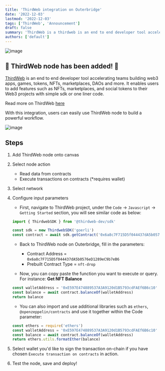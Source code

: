 ```yaml
---
title: 'ThirdWeb integration on Outerbridge'
date: '2022-12-03'
lastmod: '2022-12-03'
tags: ['ThirdWeb', 'Announcement']
draft: false
summary: 'ThirdWeb is a thirdweb is an end to end developer tool accelerating teams building web3 apps, games, tokens, NFTs..'
authors: ['default']
---
```


![image](https://outerbridgepage.s3.eu-west-1.amazonaws.com/ThirdWebXOuterbridge.png)

## 🎉 ThirdWeb node has been added! 🎉

[ThirdWeb](https://www.thirdweb.com/) is an end to end developer tool accelerating teams building web3 apps, games, tokens, NFTs, marketplaces, DAOs and more.
It enables users to add features such as NFTs, marketplaces, and social tokens to their Web3 projects with simple sdk or one liner code.

Read more on ThirdWeb [here](https://portal.thirdweb.com/)

With this integration, users can easily use ThirdWeb node to build a powerful workflow.

![image](https://outerbridgepage.s3.eu-west-1.amazonaws.com/ThirdWeb.gif)

## Steps

1. Add ThirdWeb node onto canvas
2. Select node action
   - Read data from contracts
   - Execute transactions on contracts (\*requires wallet)
3. Select network
4. Configure input parameters

   - First, navigate to ThirdWeb project, under the `Code` -> `Javascript` -> `Getting Started` section, you will see similar code as below:

   ```jsx
   import { ThirdwebSDK } from '@thirdweb-dev/sdk'

   const sdk = new ThirdwebSDK('goerli')
   const contract = await sdk.getContract('0x6a8c7F715D5f044437dA5b0576eD1289eC9b7eB6', 'nft-drop')
   ```

   - Back to ThirdWeb node on Outerbridge, fill in the parameters:

     - Contract Address = `0x6a8c7F715D5f044437dA5b0576eD1289eC9b7eB6`
     - Prebuilt Contract Type = `nft-drop`

   - Now, you can copy paste the function you want to execute or query. For instance: **Get NFT Balance**

   ```jsx
   const walletAddress = '0xE597E474889537A3A9120d1B5793cdFAEf6B6c10'
   const balance = await contract.balanceOf(walletAddress)
   return balance
   ```

   - You can also import and use additional libraries such as `ethers`, `@openzeppelin/contracts` and use it together within the Code parameter:

   ```jsx
   const ethers = require('ethers')
   const walletAddress = '0xE597E474889537A3A9120d1B5793cdFAEf6B6c10'
   const balance = await contract.balanceOf(walletAddress)
   return ethers.utils.formatEther(balance)
   ```

5. Select wallet you'd like to sign the transaction on-chain if you have chosen `Execute transaction on contracts` in action.

6. Test the node, save and deploy!
